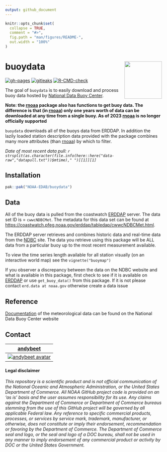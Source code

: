 ```yaml
---
output: github_document
---
```


<!-- README.md is generated from README.Rmd. Please edit that file -->

```r
knitr::opts_chunk$set(
  collapse = TRUE,
  comment = "#>",
  fig.path = "man/figures/README-",
  out.width = "100%"
)
```
# buoydata  <img src="man/figures/logo.png" align="right" width="120" /> 

<!-- badges: start -->
[![gh-pages](https://github.com/NOAA-EDAB/buoydata/actions/workflows/pkgdown.yml/badge.svg)](https://github.com/NOAA-EDAB/buoydata/actions/workflows/pkgdown.yml) [![gitleaks](https://github.com/NOAA-EDAB/buoydata/actions/workflows/secretScan.yml/badge.svg)](https://github.com/NOAA-EDAB/buoydata/actions/workflows/secretScan.yml) [![R-CMD-check](https://github.com/NOAA-EDAB/buoydata/actions/workflows/R-CMD-check.yaml/badge.svg)](https://github.com/NOAA-EDAB/buoydata/actions/workflows/R-CMD-check.yaml)
<!-- badges: end -->

The goal of `buoydata` is to easily download and process buoy data hosted by [National Data Buoy Center](https://www.ndbc.noaa.gov/).

**Note: the [rnoaa](https://github.com/ropensci/rnoaa) package also has functions to get buoy data. The difference is that (in [rnoaa](https://github.com/ropensci/rnoaa)) only one years worth of data can be downloaded at any time from a single buoy. As of 2023 [rnoaa](https://github.com/ropensci/rnoaa) is no longer officially supported**

`buoydata` downloads all of the buoys data from ERDDAP. In addition the lazily loaded station description data provided with the package combines many more attributes (than [rnoaa](https://github.com/ropensci/rnoaa)) by which to filter. 




*Date of most recent data pull: `r strsplit(as.character(file.info(here::here("data-raw","datapull.txt"))$mtime)," ")[[1]][1]`*

## Installation

``` r
pak::pak("NOAA-EDAB/buoydata")
```

## Data

All of the buoy data is pulled from the coastwatch [ERDDAP]('https://coastwatch.pfeg.noaa.gov/erddap/') server. The data set ID is = `cwwcNDBCMet`. The metadata for this data set can be found at [https://coastwatch.pfeg.noaa.gov/erddap/tabledap/cwwcNDBCMet.html](https://coastwatch.pfeg.noaa.gov/erddap/tabledap/cwwcNDBCMet.html).

The ERDDAP server retrieves and combines historic data and real-time data from the [NDBC](https://www.ndbc.noaa.gov/) site. The data you retrieve using this package will be ALL data from a particular buoy up to the most recent measurement available.

To view the time series length available for all station visually (on an interactive world map) see the `vignette("buoymap")`

If you observer a discrepancy between the data on the NDBC website and what is available in this package, first check to see if it is available on [ERDDAP](https://coastwatch.pfeg.noaa.gov/erddap/tabledap/cwwcNDBCMet.html) or use `get_buoy_data()` from this package. If it is not please contact `erd.data at noaa.gov` otherwise create a data issue

## Reference

[Documentation](https://www.ndbc.noaa.gov/faq/measdes.shtml) of the meteorological data can be found on the National Data Buoy Center website


## Contact

| [andybeet](https://github.com/andybeet)        
| ----------------------------------------------------------------------------------------------- 
| [![andybeet avatar](https://avatars1.githubusercontent.com/u/22455149?s=100&v=4)](https://github.com/andybeet) | 



#### Legal disclaimer

*This repository is a scientific product and is not official
communication of the National Oceanic and Atmospheric Administration, or
the United States Department of Commerce. All NOAA GitHub project code
is provided on an ‘as is’ basis and the user assumes responsibility for
its use. Any claims against the Department of Commerce or Department of
Commerce bureaus stemming from the use of this GitHub project will be
governed by all applicable Federal law. Any reference to specific
commercial products, processes, or services by service mark, trademark,
manufacturer, or otherwise, does not constitute or imply their
endorsement, recommendation or favoring by the Department of Commerce.
The Department of Commerce seal and logo, or the seal and logo of a DOC
bureau, shall not be used in any manner to imply endorsement of any
commercial product or activity by DOC or the United States Government.*

